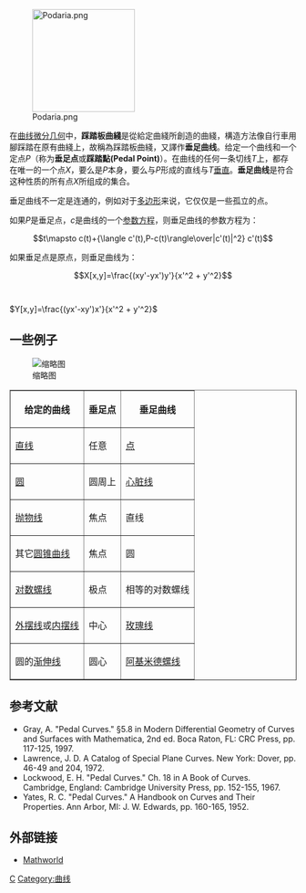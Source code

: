 [[File:Podaria.png|180px]]

在[[曲线微分几何|曲线微分几何]]中，'''踩踏板曲綫'''是從給定曲綫所創造的曲綫，構造方法像自行車用腳踩踏在原有曲綫上，故稱為踩踏板曲綫，又譯作'''垂足曲线'''。给定一个曲线和一个定点''P''（称为'''垂足点'''或'''踩踏點(Pedal Point)'''）。在曲线的任何一条切线''T''上，都存在唯一的一个点''X''，要么是''P''本身，要么与''P''形成的直线与''T''[[垂直|垂直]]。'''垂足曲线'''是符合这种性质的所有点''X''所组成的集合。

垂足曲线不一定是连通的，例如对于[[多边形|多边形]]来说，它仅仅是一些孤立的点。

如果''P''是垂足点，''c''是曲线的一个[[参数方程|参数方程]]，则垂足曲线的参数方程为：

:<math>t\mapsto c(t)+{\langle c'(t),P-c(t)\rangle\over|c'(t)|^2} c'(t)</math>

如果垂足点是原点，则垂足曲线为：

:<math>X[x,y]=\frac{(xy'-yx')y'}{x'^2 + y'^2}</math><br><br><math>Y[x,y]=\frac{(yx'-xy')x'}{x'^2 + y'^2}</math>

==一些例子==
[[File:PedalCuive.gif|缩略图]]

<table border=1><tr><th>给定的曲线<th>垂足点<th>垂足曲线
<tr><td>[[直线|直线]]<td>任意<td>[[点|点]]
<tr><td>[[圆|圆]]<td>圆周上<td>[[心脏线|心脏线]]
<tr><td>[[抛物线|抛物线]]<td>焦点<td>直线
<tr><td>其它[[圆锥曲线|圆锥曲线]]<td>焦点<td>圆
<tr><td>[[对数螺线|对数螺线]]<td>极点<td>相等的对数螺线
<tr><td>[[外摆线|外摆线]]或[[内摆线|内摆线]]<td>中心<td>[[玫瑰线|玫瑰线]]
<tr><td>圆的[[渐伸线|渐伸线]]<td>圆心<td>[[阿基米德螺线|阿基米德螺线]]
</table>


==参考文献==
*Gray, A. "Pedal Curves." §5.8 in Modern Differential Geometry of Curves and Surfaces with Mathematica, 2nd ed. Boca Raton, FL: CRC Press, pp. 117-125, 1997. 
*Lawrence, J. D. A Catalog of Special Plane Curves. New York: Dover, pp. 46-49 and 204, 1972. 
*Lockwood, E. H. "Pedal Curves." Ch. 18 in A Book of Curves. Cambridge, England: Cambridge University Press, pp. 152-155, 1967. 
*Yates, R. C. "Pedal Curves." A Handbook on Curves and Their Properties. Ann Arbor, MI: J. W. Edwards, pp. 160-165, 1952. 

==外部链接==
* [http://mathworld.wolfram.com/PedalCurve.html Mathworld]{{Wayback|url=http://mathworld.wolfram.com/PedalCurve.html |date=20080430084231 }}
{{Differential transforms of plane curves}}
[[Category:微分几何|C]]
[[Category:曲线|Category:曲线]]